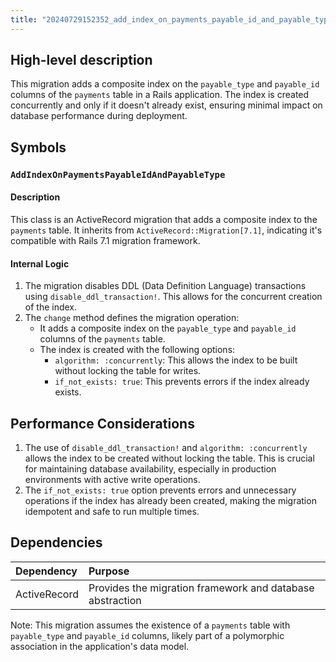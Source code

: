 ```yaml
---
title: "20240729152352_add_index_on_payments_payable_id_and_payable_type.rb"
---
```


## High-level description
This migration adds a composite index on the `payable_type` and `payable_id` columns of the `payments` table in a Rails application. The index is created concurrently and only if it doesn't already exist, ensuring minimal impact on database performance during deployment.

## Symbols

### `AddIndexOnPaymentsPayableIdAndPayableType`
#### Description
This class is an ActiveRecord migration that adds a composite index to the `payments` table. It inherits from `ActiveRecord::Migration[7.1]`, indicating it's compatible with Rails 7.1 migration framework.

#### Internal Logic
1. The migration disables DDL (Data Definition Language) transactions using `disable_ddl_transaction!`. This allows for the concurrent creation of the index.
2. The `change` method defines the migration operation:
   - It adds a composite index on the `payable_type` and `payable_id` columns of the `payments` table.
   - The index is created with the following options:
     - `algorithm: :concurrently`: This allows the index to be built without locking the table for writes.
     - `if_not_exists: true`: This prevents errors if the index already exists.

## Performance Considerations
1. The use of `disable_ddl_transaction!` and `algorithm: :concurrently` allows the index to be created without locking the table. This is crucial for maintaining database availability, especially in production environments with active write operations.
2. The `if_not_exists: true` option prevents errors and unnecessary operations if the index has already been created, making the migration idempotent and safe to run multiple times.

## Dependencies
| Dependency | Purpose |
|:-----------|:--------|
| ActiveRecord | Provides the migration framework and database abstraction |

Note: This migration assumes the existence of a `payments` table with `payable_type` and `payable_id` columns, likely part of a polymorphic association in the application's data model.